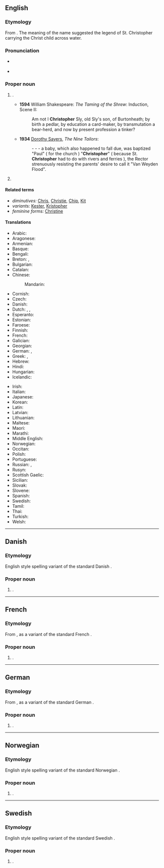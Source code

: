 ==English==
{{wikipedia}}

===Etymology===
From {{etyl|grc|en}} {{m|grc|Χριστόφορος||Christ-bearing}}. The meaning of the name suggested the legend of St. Christopher carrying the Christ child across water.

===Pronunciation===
* {{a|UK}} {{IPA|/ˈkɹɪs.tə.fə(ɹ)/|lang=en}}
* {{a|US}} {{IPA|/ˈkɹɪs.tə.fɚ/|lang=en}}

===Proper noun===
{{en-proper noun}}

# {{given name|male|from=Ancient Greek}}.
#* '''1594''' William Shakespeare: ''The Taming of the Shrew'': Induction, Scene II:
#*: Am not I '''Christopher''' Sly, old Sly's son, of Burtonheath; by birth a pedlar, by education a card-maker, by transmutation a bear-herd, and now by present profession a tinker?
#* '''1934''' [[w:Dorothy L. Sayers|Dorothy Sayers]], ''The Nine Tailors'':
#*: - - - a baby, which also happened to fall due, was baptized "Paul" ( for the church ) "'''Christopher'''" ( because St. '''Christopher''' had to do with rivers and ferries ), the Rector strenuously resisting the parents' desire to call it "Van Weyden Flood".
# {{surname|patronymic|from=given names}}

====Related terms====
* ''diminutives:'' [[Chris]], [[Christie]], [[Chip]], [[Kit]]
* ''variants:'' [[Kester]], [[Kristopher]]
* ''feminine forms:'' [[Christine]]

====Translations====
{{trans-top|a male given name}}
* Arabic: {{t|ar|كْرِيسْتُوفَر|tr=kristūfar}}
* Aragonese: {{t|an|Cristofo}}
* Armenian: {{t|hy|Կրիսդապոր}}
* Basque: {{t|eu|Kristobal}}
* Bengali: {{t|bn|ক্রিস্টোফার|tr=krisţophar}}
* Breton: {{t+|br|Kristof}}, {{t|br|Kristol}}
* Bulgarian: {{t|bg|Хри́сто|m}}
* Catalan: {{t+|ca|Cristòfol}}
* Chinese:
*: Mandarin: {{t+|cmn|克里斯托弗|tr=Kèlǐsituofú}}
* Cornish: {{t|kw|Kitto}}
* Czech: {{t+|cs|Kryštof|m}}
* Danish: {{t|da|Christoffer}}
* Dutch: {{t+|nl|Christoffel}}, {{t+|nl|Kristof}}, {{t|nl|Kristoffel}}
* Esperanto: {{t|eo|Kristoforo}}
* Estonian: {{t|et|Kristofer}}
* Faroese: {{t|fo|Kristoffur|m}}
* Finnish: {{t+|fi|Risto}}
* French: {{t+|fr|Christophe|m}}
* Galician: {{t|gl|Cristovo}}
* Georgian: {{t|ka|ქრისტეფორე}}
* German: {{t+|de|Christoph|m}}, {{t|de|Christof|m}}
* Greek: {{t+|el|Χριστόφορος|m}}, {{t+|el|Χρήστος|m}}
* Hebrew: {{t|he|כְּרִיסְטוֹפֶר|tr=krístofer}}
* Hindi: {{t|hi|क्रिस्तोफर|tr=kristophar}}
* Hungarian: {{t+|hu|Kristóf}}
* Icelandic: {{t+|is|Kristófer}}
{{trans-mid}}
* Irish: {{t|ga|Críostóir}}
* Italian: {{t+|it|Cristoforo}}
* Japanese: {{t|ja|クリストファー|tr=Kurisutofā}}
* Korean: {{t|ko|크리스토퍼}}
* Latin: {{t|la|Christophorus}}
* Latvian: {{t|lv|Kristaps}}
* Lithuanian: {{t|lt|Kristupas}}
* Maltese: {{t|mt|Ħamallu}}
* Maori: {{t|mi|Kiritopa}}
* Marathi: {{t|mr|क्रिस्टोफर|m|tr=krisṭofara|sc=Deva}}
* Middle English: {{t|enm|Cristofre}}
* Norwegian: {{t+|no|Kristoffer}}
* Occitan: {{t|oc|Cristòl}}
* Polish: {{t+|pl|Krzysztof|m}}
* Portuguese: {{t+|pt|Cristóvão}}
* Russian: {{t+|ru|Христофо́р|m}}, {{t+|ru|Кри́стофер|m}} {{qualifier|transliteration}}
* Rusyn: {{t|rue|Крі́стоф|m|sc=Cyrl}}
* Scottish Gaelic: {{t|gd|Crìsdean|m}}
* Sicilian: {{t|scn|Cristòfuru}}
* Slovak: {{t|sk|Kryštof|m}}
* Slovene: {{t|sl|Krištof|m}}
* Spanish: {{t+|es|Cristóbal|m}}
* Swedish: {{t+|sv|Kristoffer}}
* Tamil: {{t|ta|கிரிஸ்டோபர்}}
* Thai: {{t|th|คริสโตเฟอร์|tr=krít-dtoh-fer}}
* Turkish: {{t|tr|Kristof}}
* Welsh: {{t|cy|Cristoffer}}
{{trans-bottom}}

----

==Danish==

===Etymology===
English style spelling variant of the standard Danish {{l|da|Christoffer}}.

===Proper noun===
{{da-proper noun}}

# {{given name|male|lang=da}}.

----

==French==

===Etymology===
From {{etyl|en|fr}} {{l|en|Christopher}}, as a variant of the standard French {{l|fr|Christophe}}.

===Proper noun===
{{fr-proper noun}}

# {{given name|male|lang=fr}}.

----

==German==

===Etymology===
From {{etyl|en|de}} {{l|en|Christopher}}, as a variant of the standard German {{l|de|Christoph}}.

===Proper noun===
{{de-proper noun|m}}

# {{given name|male|from=English|lang=de}}.

----

==Norwegian==

===Etymology===
English style spelling variant of the standard Norwegian {{l|no|Kristoffer}}.

===Proper noun===
{{no-proper noun}}

# {{given name|male|from=English|lang=no}}.

----

==Swedish==

===Etymology===
English style spelling variant of the standard Swedish {{l|sv|Kristoffer}}.

===Proper noun===
{{sv-proper noun|c}}

# {{given name|male|from=English|lang=sv}}.